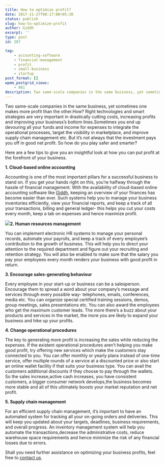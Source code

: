 ```yaml
---
title: How to optimize profit?
date: 2017-11-27T08:17:00+05:30
status: publish
slug: how-to-optimize-profit
author: Giddh
excerpt: ''
type: post
id: 287

tag:
    - accounting-software
    - financial-management
    - profit
    - small-business
    - startup
post_format: []
wpmm_postgrid_views:
    - 961
description: Two same-scale companies in the same business, yet sometimes one makes more profit than the other.How? Right technologies and smart strategies
---
```

Two same-scale companies in the same business, yet sometimes one makes more profit than the other.How? Right technologies and smart strategies are very important in drastically cutting costs, increasing profits and improving your business’s bottom lines.Sometimes you end up devouring all your funds and income for expenses to integrate the operational processes, target the visibility in marketplace, and improve supply chain management etc. But it’s not always that the investment pays you off in good net profit. So how do you play safer and smarter?

Here are a few tips to give you an insightful look at how you can put profit at the forefront of your business.

**1. Cloud-based online accounting**

Accounting is one of the most important pillars for a successful business to stand on. If you get your hands right on this, you’re halfway through the hassle of financial management. With the availability of cloud-based online accounting software like [Giddh](https://giddh.com), keeping an overview of your finances has become easier than ever. Such systems help you to manage your business inventories efficiently, view your financial reports, and keep a track of all your transactions, billing and general ledger- this helps you cut your costs every month, keep a tab on expenses and hence maximize profit.

<img class="wp-block-image size-large" src = "https://miro.medium.com/max/1126/1*-mIPG-D113JalWdQ-CJGOg.jpeg" />**2. Human resources management**

You can implement electronic HR systems to manage your personal records, automate your payrolls, and keep a track of every employee’s contribution to the growth of business. This will help you to direct your attention to the required department and figure out your recruiting and retention strategy. You will also be enabled to make sure that the salary you pay your employees every month renders your business with good profit in return.

**3. Encourage sales-generating behaviour**

Every employee in your start-up or business can be a salesperson. Encourage them to spread a word about your company’s message and services through every possible way- telephones, emails, conferences, media etc. You can organize special certified training sessions, demos, group meetings, sales presentations etc. You can also award the employees who get the maximum customer leads. The more there’s a buzz about your products and services in the market, the more you are likely to expand your business and hike up your profits.

**4. Change operational procedures**

The key to generating more profit is increasing the sales while reducing the expenses. If the existent operational procedures aren’t helping you make good profit, try offering new services which make the customers stay connected to you. You can offer monthly or yearly plans instead of one-time service, offer multiple rounds of a service at a discounted price or also start an online wallet facility if that suits your business type. You can avail the customers additional discounts if they choose to pay through the wallets. So the sales increase,active cash increases, you have consistent customers, a bigger consumer network develops,the business becomes more stable and all of this ultimately boosts your market reputation and net profit.

**5. Supply chain management**

For an efficient supply chain management, it’s important to have an automated system for tracking all your on-going orders and deliveries. This will keep you updated about your targets, deadlines, business requirements, and overall progress. An inventory management system will help you automate the transactions,decrease the administrative costs, reduce warehouse space requirements and hence minimize the risk of any financial losses due to errors.

Shall you need further assistance on optimizing your business profits, feel free to [contact us](https://giddh.com).